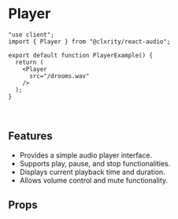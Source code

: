


# Player

```tsx
"use client";
import { Player } from "@clxrity/react-audio";

export default function PlayerExample() {
  return (
    <Player
      src="/drooms.wav"
    />
  );
}
```

<br />

<Player src="/audio/drums_2.wav" />

## Features
- Provides a simple audio player interface.
- Supports play, pause, and stop functionalities.
- Displays current playback time and duration.
- Allows volume control and mute functionality.

## Props

<br />

<PropsDetails component="Player" />
